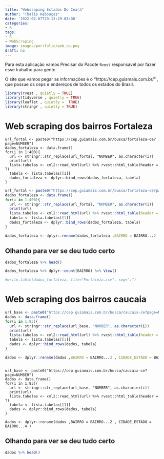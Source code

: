 ```yaml
---
title: "Websraping Estados Do Ceará"
author: "Thalis Rebouças"
date: '2022-02-07T20:13:29-03:00'
categories: 
- R
tags:
- R
- WebScraping
image: images/portfolio/web_ce.png
draft: no
---
```



Para esta aplicação vamos Precisar do Pacote `Rvest` responsavél por fazer esse trabalho para gente. 

O site que vamos pegar as informações é o "https://cep.guiamais.com.br/" , que possue os ceps e endereços de todos os estados do Brasil.

```r
library(rvest , quietly = TRUE)
library(tidyverse , quietly = TRUE)
library(leaflet , quietly =  TRUE)
library(stringr , quietly = TRUE)
```



# Web scraping dos bairros Fortaleza 


```
url_fortal <- paste0("https://cep.guiamais.com.br/busca/fortaleza-ce?page=NUMBER")
dados_fortaleza <- data.frame()
for(i in 1:400){
  url <- stringr::str_replace(url_fortal, "NUMBER", as.character(i))
  print(url)
  lista.tabelas <- xml2::read_html(url) %>% rvest::html_table(header = T)
  tabela <- lista.tabelas[[1]]
  dados_fortaleza <- dplyr::bind_rows(dados_fortaleza, tabela)
}
```


```r
url_fortal <- paste0("https://cep.guiamais.com.br/busca/fortaleza-ce?page=NUMBER")
dados_fortaleza <- data.frame()
for(i in 1:400){
  url <- stringr::str_replace(url_fortal, "NUMBER", as.character(i))
  print(url)
  lista.tabelas <- xml2::read_html(url) %>% rvest::html_table(header = T)
  tabela <- lista.tabelas[[1]]
  dados_fortaleza <- dplyr::bind_rows(dados_fortaleza, tabela)
}

dados_fortaleza <- dplyr::rename(dados_fortaleza ,BAIRRO = BAIRRO...2 , CIDADE_ESTADO = BAIRRO...4 ) 
```

## Olhando para ver se deu tudo certo 

```r
dados_fortaleza %>% head()
```


```r
dados_fortaleza %>% dplyr::count(BAIRRO) %>% View()
```

```r
#write.table(dados_fortaleza, file="Fortaleza.csv", sep=";")
```

# Web scraping dos bairros caucaia



```r

url_base <- paste0("https://cep.guiamais.com.br/busca/caucaia-ce?page=NUMBER")
dados <- data.frame()
for(i in 1:93){
  url <- stringr::str_replace(url_base, "NUMBER", as.character(i))
  print(url)
  lista.tabelas <- xml2::read_html(url) %>% rvest::html_table(header = T)
  tabela <- lista.tabelas[[1]]
  dados <- dplyr::bind_rows(dados, tabela)
}

dados <- dplyr::rename(dados ,BAIRRO = BAIRRO...2 , CIDADE_ESTADO = BAIRRO...4 )
```
```{}

url_base <- paste0("https://cep.guiamais.com.br/busca/caucaia-ce?page=NUMBER")
dados <- data.frame()
for(i in 1:93){
  url <- stringr::str_replace(url_base, "NUMBER", as.character(i))
  print(url)
  lista.tabelas <- xml2::read_html(url) %>% rvest::html_table(header = T)
  tabela <- lista.tabelas[[1]]
  dados <- dplyr::bind_rows(dados, tabela)
}

dados <- dplyr::rename(dados ,BAIRRO = BAIRRO...2 , CIDADE_ESTADO = BAIRRO...4 )
```



## Olhando para ver se deu tudo certo 

```r
dados %>% head()
```



